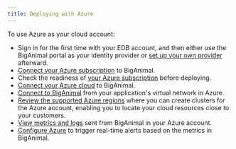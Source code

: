 ```yaml
---
title: Deploying with Azure
---
```


To use Azure as your cloud account:

- Sign in for the first time with your EDB account, and then either use the BigAnimal portal as your identity provider or [set up your own provider](/biganimal/latest/getting_started/identity_provider/) afterward. 
- [Connect your Azure subscription](/biganimal/latest/getting_started/02_connecting_to_your_cloud/connecting_azure/) to BigAnimal.  
- Check the readiness of [your Azure subscription](/biganimal/latest/getting_started/preparing_cloud_account/01_preparing_azure/) before deploying.  
- [Connect your Azure cloud](/biganimal/latest/getting_started/02_connecting_to_your_cloud/connecting_azure/) to BigAnimal. 
- [Connect to BigAnimal](/biganimal/latest/using_cluster/02_connecting_your_cluster/01_connecting_from_azure/) from your application's virtual network in Azure. 
- [Review the supported Azure regions](/biganimal/latest/overview/03a_region_support/#azure-regions) where you can create clusters for the Azure account, enabling you to locate your cloud resources close to your customers.
- [View metrics and logs](/biganimal/latest/using_cluster/05_monitoring_and_logging/monitoring_from_azure/) sent from BigAnimal in your Azure account. 
- [Configure Azure](/biganimal/latest/using_cluster/05_monitoring_and_logging/alerts/) to trigger real-time alerts based on the metrics in BigAnimal. 